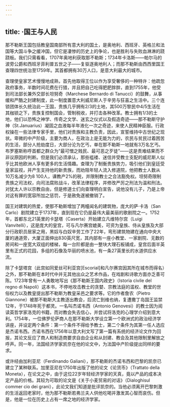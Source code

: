 ```yaml
---
---
---
```

title: ·国王与人民
---




那不勒斯王国包括教皇国南部所有意大利的国土，是奥地利、西班牙、英格兰和法国等大国斗争之缓冲国，但它是凄惨的历史上的争论，也是胜利与失败血淋淋的跷跷板。我们只需看看，1707年奥地利获取那不勒斯；1734年卡洛斯——帕尔马的波旁公爵和西班牙菲利普五世之子——复驱逐奥地利人；而那不勒斯由西西里国王查理四世统治至1759年。其首都拥有30万人口，是意大利最大的城市。

查理使皇家艺术慢慢地成熟，首先他取得王位以作为享受奢侈的一种特许：他疏忽政府事务，半数时间花费在行猎，并且把自己吃得肥肥胖胖，直到1755年，他受到司法部长兼外交部长坦努奇（Marchese Bernardo di Tanucci）的鼓舞，从事缓和严酷之封建制度，此一制度置意大利威尼斯人于辛劳与狂喜之生活中。三个连锁团体长久统治此一王国，贵族几乎拥有2/3的土地，其500万黎民中4/5生活在其枷锁之下，贵族复控制国会，管制税收，并打击各种改革。教士拥有1/3的土地，他们以恐怖之神学、传奇之文学、迷玄之仪式以及假造奇迹——那不勒斯守护神（St.Januarius）凝固之血液每半年液化一次之奇迹，来使人民精神臣服。行政权操在一些法律专家手里，他们对贵族和主教负责，因此，宣誓维持中古世纪之现状。卑微的中产阶级，主要为商人，在政治上是无能为力的，农民与贫民过着困苦的生活，部分人抢劫度日，大部分沦为乞丐，单在那不勒斯一地就有3万名乞丐。布罗塞斯称呼首都之群众为“最可憎之贱民、最可恶之歹徒”——这是责难结果而不非议原因的判断。但是我们必须承认，那些褴褛、迷信并受教士支配的威尼斯人似乎比其他欧洲人享有更多的生活情趣。查理为了制衡贵族势力，吸引他们到皇廷受皇家监视，并产生支持他的新贵族，而劝阻年轻人流入修道院，他把教士人数从10万名减少为8 100人，课教产2%的税，并限制教士之合法豁免权。坦努奇限制贵族之司法权，向司法腐败战斗，改革法律程序，并修改严厉之刑法为温和刑法。对犹太人许以宗教自由，但是修道士们向查理明白宣告，说他没有儿子，乃是上帝对这有罪的宽容所加之惩罚，于是赦免遂被撤销了。

国王对建筑的热爱，使那不勒斯增加了两幢闻名的建筑物，庞大的萨·卡洛（San Carlo）剧院建立于1737年，直到现在它仍是最伟大最美丽的歌剧院之一。1752年，首都东北21英里的卡瑟塔（Caserta）开始建立凡维特尔宫（Luigi Vanvitelli），这是庞大的皇宫，可与凡尔赛宫媲美，可资为皇族、侍从皇族及大部分行政职员居家之用，黑奴与白奴辛劳工作了22年，弯形建筑物建在通向中央大厦的通道旁，大厦正面伸出830英尺宽，其内部有一座小教堂、一家剧院、无数的房间和一座宽大双组的楼梯，每一台阶都是由一整块大理石板铺成，皇宫后面半英里有正式的花园，多组的石像及华丽的喷水池，有一条27英里长的水道供应水流。

除了卡瑟塔宫（此宫如同爱丝可利亚宫[Escorial]和凡尔赛宫因其所在城市而得名）之外，那不勒斯在本时代中并无其他出众之艺术作品，在戏剧和诗歌方面亦乏善可陈。1723年曾有一人勇敢地写出《那不勒斯王国内政史》（Istoria civile del regno di Napoli）这本书，不停地攻击教士的贪婪、宗教法庭的滥权、教堂的世俗权力以及教皇提出那不勒斯为教皇采邑之要求等。它的作者詹农（Pietro Giannone）被那不勒斯大主教逐出教会，后流亡到维也纳，复遭撒丁岛国王监禁12年，于1748年死于都灵。一名叫杰诺韦西（Antonio Genovesi）的教士因为阅读英哲学家洛克的书籍，而对教会失去信心，并尝试将洛克的心理学介绍到意大利。1754年，一位佛罗伦萨商人在那不勒斯大学设立第一个欧洲式的政治经济学讲座，并设定两个条件：第一个条件不得给予教士，第二个条件为其第一任人选应是杰诺韦西。杰诺韦西在1756年以意大利文写了第一篇有系统的经济论文作为回报，其论文反应了商人和制造商要求自由企业和从封建、教会及其他限制里解放之呼声。同一年，法国经济学家凯奈在他的论文中，为法国中产阶级提出同样的要求。

或许经由加利亚尼（Ferdinando Galiani），那不勒斯的杰诺韦西和巴黎的凯奈已建立了某种联系。加里亚尼在1750年出版了他的论文《论货币》（Trattato della Moneta），在论文之中，由于这位22岁年轻经济学家的天真，竟以产品的成本决定产品的价格。其较为可取的论文是《关于小麦贸易的对话》（Dialoghisul commer cio dei grani），此论文我们知道是批评凯奈的。当他必须离开巴黎刺激的生活返回老家时，他为那不勒斯若弗兰夫人供他吃喝并激发其心智而哀伤。但是，他是一位在历史上占有一席之地的经济学家。